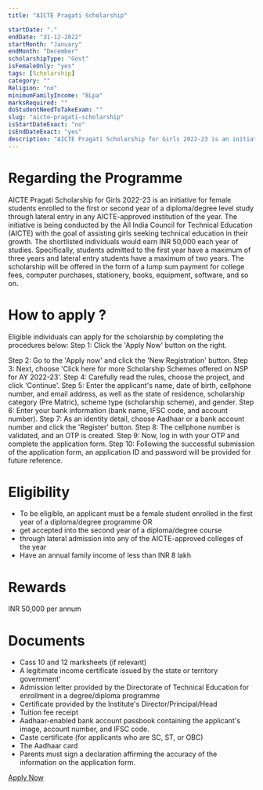 ```yaml
---
title: "AICTE Pragati Scholarship"

startDate: "."
endDate: "31-12-2022"
startMonth: "January"
endMonth: "December"
scholarshipType: "Govt"
isFemaleOnly: "yes"
tags: [Scholarship]
category: ""
Religion: "no"
minimumFamilyIncome: "8Lpa"
marksRequired: ""
doStudentNeedToTakeExam: ""
slug: "aicte-pragati-scholarship"
isStartDateExact: "no"
isEndDateExact: "yes"
description: "AICTE Pragati Scholarship for Girls 2022-23 is an initiative for female students enrolled to the first or second year of a diploma/degree level study through lateral entry in any AICTE-approved institution of the year"
---
```


# Regarding the Programme

AICTE Pragati Scholarship for Girls 2022-23 is an initiative for female students enrolled to the first or second year of a diploma/degree level study through lateral entry in any AICTE-approved institution of the year.
The initiative is being conducted by the All India Council for Technical Education (AICTE) with the goal of assisting girls seeking technical education in their growth.
The shortlisted individuals would earn INR 50,000 each year of studies.
Specifically, students admitted to the first year have a maximum of three years and lateral entry students have a maximum of two years.
The scholarship will be offered in the form of a lump sum payment for college fees, computer purchases, stationery, books, equipment, software, and so on.

# How to apply ?

Eligible individuals can apply for the scholarship by completing the procedures below: Step 1: Click the 'Apply Now' button on the right.

Step 2: Go to the 'Apply now' and click the 'New Registration' button.
Step 3: Next, choose 'Click here for more Scholarship Schemes offered on NSP for AY 2022-23'.
Step 4: Carefully read the rules, choose the project, and click 'Continue'.
Step 5: Enter the applicant's name, date of birth, cellphone number, and email address, as well as the state of residence, scholarship category (Pre Matric), scheme type (scholarship scheme), and gender.
Step 6: Enter your bank information (bank name, IFSC code, and account number).
Step 7: As an identity detail, choose Aadhaar or a bank account number and click the 'Register' button.
Step 8: The cellphone number is validated, and an OTP is created.
Step 9: Now, log in with your OTP and complete the application form.
Step 10: Following the successful submission of the application form, an application ID and password will be provided for future reference.

# Eligibility

- To be eligible, an applicant must be a female student enrolled in the first year of a diploma/degree programme OR
- get accepted into the second year of a diploma/degree course
- through lateral admission into any of the AICTE-approved colleges of the year
- Have an annual family income of less than INR 8 lakh

# Rewards

INR 50,000 per annum

# Documents

- Cass 10 and 12 marksheets (if relevant)
- A legitimate income certificate issued by the state or territory government'
- Admission letter provided by the Directorate of Technical Education for enrollment in a degree/diploma programme
- Certificate provided by the Institute's Director/Principal/Head
- Tuition fee receipt
- Aadhaar-enabled bank account passbook containing the applicant's image, account number, and IFSC code.
- Caste certificate (for applicants who are SC, ST, or OBC)
- The Aadhaar card
- Parents must sign a declaration affirming the accuracy of the information on the application form.

[Apply Now](https://www.aicte-india.org/schemes/students-development-schemes/Pragati/General-Instructions)
